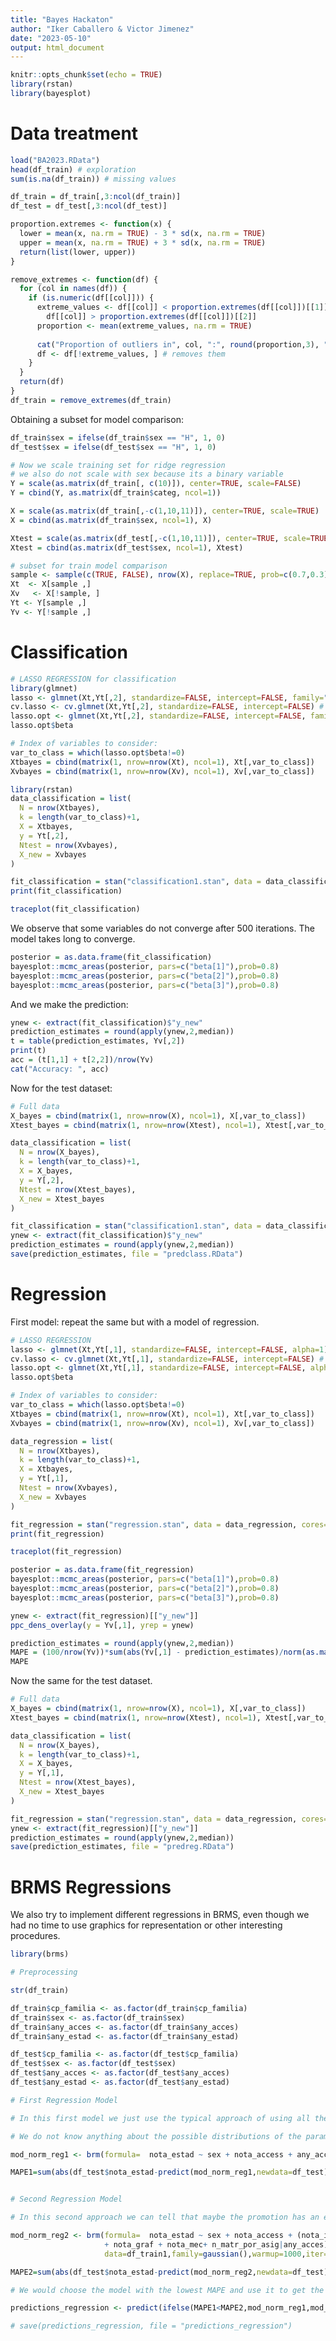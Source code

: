 ```yaml
---
title: "Bayes Hackaton"
author: "Iker Caballero & Victor Jimenez"
date: "2023-05-10"
output: html_document
---
```


```r
knitr::opts_chunk$set(echo = TRUE)
library(rstan)
library(bayesplot)
```

# Data treatment

```r
load("BA2023.RData")
head(df_train) # exploration
sum(is.na(df_train)) # missing values

df_train = df_train[,3:ncol(df_train)]
df_test = df_test[,3:ncol(df_test)]
```

```r
proportion.extremes <- function(x) {
  lower = mean(x, na.rm = TRUE) - 3 * sd(x, na.rm = TRUE)
  upper = mean(x, na.rm = TRUE) + 3 * sd(x, na.rm = TRUE)
  return(list(lower, upper))
}

remove_extremes <- function(df) {
  for (col in names(df)) {
    if (is.numeric(df[[col]])) {
      extreme_values <- df[[col]] < proportion.extremes(df[[col]])[[1]] | 
        df[[col]] > proportion.extremes(df[[col]])[[2]]
      proportion <- mean(extreme_values, na.rm = TRUE)
      
      cat("Proportion of outliers in", col, ":", round(proportion,3), "%\n")
      df <- df[!extreme_values, ] # removes them
    }
  }
  return(df)
}
df_train = remove_extremes(df_train)
```

Obtaining a subset for model comparison:

```r
df_train$sex = ifelse(df_train$sex == "H", 1, 0)
df_test$sex = ifelse(df_test$sex == "H", 1, 0)

# Now we scale training set for ridge regression
# we also do not scale with sex because its a binary variable
Y = scale(as.matrix(df_train[, c(10)]), center=TRUE, scale=FALSE) 
Y = cbind(Y, as.matrix(df_train$categ, ncol=1))

X = scale(as.matrix(df_train[,-c(1,10,11)]), center=TRUE, scale=TRUE)
X = cbind(as.matrix(df_train$sex, ncol=1), X)

Xtest = scale(as.matrix(df_test[,-c(1,10,11)]), center=TRUE, scale=TRUE) 
Xtest = cbind(as.matrix(df_test$sex, ncol=1), Xtest)
```

```r
# subset for train model comparison
sample <- sample(c(TRUE, FALSE), nrow(X), replace=TRUE, prob=c(0.7,0.3))
Xt  <- X[sample ,]
Xv   <- X[!sample, ]
Yt <- Y[sample ,]
Yv <- Y[!sample ,]
```

# Classification

```r
# LASSO REGRESSION for classification
library(glmnet) 
lasso <- glmnet(Xt,Yt[,2], standardize=FALSE, intercept=FALSE, family="binomial", alpha=1)
cv.lasso <- cv.glmnet(Xt,Yt[,2], standardize=FALSE, intercept=FALSE) # cross-validation
lasso.opt <- glmnet(Xt,Yt[,2], standardize=FALSE, intercept=FALSE, family="binomial", alpha=1, lambda = cv.lasso$lambda.1se)
lasso.opt$beta

# Index of variables to consider:
var_to_class = which(lasso.opt$beta!=0)
Xtbayes = cbind(matrix(1, nrow=nrow(Xt), ncol=1), Xt[,var_to_class])
Xvbayes = cbind(matrix(1, nrow=nrow(Xv), ncol=1), Xv[,var_to_class])
```

```r
library(rstan)
data_classification = list(
  N = nrow(Xtbayes), 
  k = length(var_to_class)+1,
  X = Xtbayes,
  y = Yt[,2],
  Ntest = nrow(Xvbayes),
  X_new = Xvbayes
)

fit_classification = stan("classification1.stan", data = data_classification, cores=4)
print(fit_classification)
```

```r
traceplot(fit_classification)
```

We observe that some variables do not converge after 500 iterations. The model takes long to converge.

```r
posterior = as.data.frame(fit_classification)
bayesplot::mcmc_areas(posterior, pars=c("beta[1]"),prob=0.8)
bayesplot::mcmc_areas(posterior, pars=c("beta[2]"),prob=0.8)
bayesplot::mcmc_areas(posterior, pars=c("beta[3]"),prob=0.8)
```

And we make the prediction:

```r
ynew <- extract(fit_classification)$"y_new"
prediction_estimates = round(apply(ynew,2,median))
t = table(prediction_estimates, Yv[,2])
print(t)
acc = (t[1,1] + t[2,2])/nrow(Yv)
cat("Accuracy: ", acc)
```

Now for the test dataset:

```r
# Full data
X_bayes = cbind(matrix(1, nrow=nrow(X), ncol=1), X[,var_to_class])
Xtest_bayes = cbind(matrix(1, nrow=nrow(Xtest), ncol=1), Xtest[,var_to_class])

data_classification = list(
  N = nrow(X_bayes), 
  k = length(var_to_class)+1,
  X = X_bayes,
  y = Y[,2],
  Ntest = nrow(Xtest_bayes),
  X_new = Xtest_bayes
)

fit_classification = stan("classification1.stan", data = data_classification, cores=4)
ynew <- extract(fit_classification)$"y_new"
prediction_estimates = round(apply(ynew,2,median))
save(prediction_estimates, file = "predclass.RData")
```

# Regression

First model: repeat the same but with a model of regression.

```r
# LASSO REGRESSION
lasso <- glmnet(Xt,Yt[,1], standardize=FALSE, intercept=FALSE, alpha=1)
cv.lasso <- cv.glmnet(Xt,Yt[,1], standardize=FALSE, intercept=FALSE) # cross-validation
lasso.opt <- glmnet(Xt,Yt[,1], standardize=FALSE, intercept=FALSE, alpha=1, lambda = cv.lasso$lambda.1se)
lasso.opt$beta

# Index of variables to consider:
var_to_class = which(lasso.opt$beta!=0)
Xtbayes = cbind(matrix(1, nrow=nrow(Xt), ncol=1), Xt[,var_to_class])
Xvbayes = cbind(matrix(1, nrow=nrow(Xv), ncol=1), Xv[,var_to_class])
```

```r
data_regression = list(
  N = nrow(Xtbayes), 
  k = length(var_to_class)+1,
  X = Xtbayes,
  y = Yt[,1],
  Ntest = nrow(Xvbayes),
  X_new = Xvbayes
)

fit_regression = stan("regression.stan", data = data_regression, cores=4)
print(fit_regression)
```

```r
traceplot(fit_regression)
```

```r
posterior = as.data.frame(fit_regression)
bayesplot::mcmc_areas(posterior, pars=c("beta[1]"),prob=0.8)
bayesplot::mcmc_areas(posterior, pars=c("beta[2]"),prob=0.8)
bayesplot::mcmc_areas(posterior, pars=c("beta[3]"),prob=0.8)
```

```r
ynew <- extract(fit_regression)[["y_new"]]
ppc_dens_overlay(y = Yv[,1], yrep = ynew)
```

```r
prediction_estimates = round(apply(ynew,2,median))
MAPE = (100/nrow(Yv))*sum(abs(Yv[,1] - prediction_estimates)/norm(as.matrix(Yv[,1])))
MAPE
```

Now the same for the test dataset.

```r
# Full data
X_bayes = cbind(matrix(1, nrow=nrow(X), ncol=1), X[,var_to_class])
Xtest_bayes = cbind(matrix(1, nrow=nrow(Xtest), ncol=1), Xtest[,var_to_class])

data_classification = list(
  N = nrow(X_bayes), 
  k = length(var_to_class)+1,
  X = X_bayes,
  y = Y[,1],
  Ntest = nrow(Xtest_bayes),
  X_new = Xtest_bayes
)

fit_regression = stan("regression.stan", data = data_regression, cores=4)
ynew <- extract(fit_regression)[["y_new"]]
prediction_estimates = round(apply(ynew,2,median))
save(prediction_estimates, file = "predreg.RData")
```

# BRMS Regressions

We also try to implement different regressions in BRMS, even though we had no time to use graphics for representation or other interesting procedures.

```r
library(brms)

# Preprocessing

str(df_train)

df_train$cp_familia <- as.factor(df_train$cp_familia)
df_train$sex <- as.factor(df_train$sex)
df_train$any_acces <- as.factor(df_train$any_acces)
df_train$any_estad <- as.factor(df_train$any_estad)

df_test$cp_familia <- as.factor(df_test$cp_familia)
df_test$sex <- as.factor(df_test$sex)
df_test$any_acces <- as.factor(df_test$any_acces)
df_test$any_estad <- as.factor(df_test$any_estad)

# First Regression Model

# In this first model we just use the typical approach of using all the X variables without regard.

# We do not know anything about the possible distributions of the parameters, hence, we use non-informative priors for our model

mod_norm_reg1 <- brm(formula=  nota_estad ~ sex + nota_access + any_acces + nota_inform + nota_termo + nota_graf + nota_mec + any_estad + n_matr_por_asig,data=df_train,family=gaussian(),warmup=1000,iter=2000,chains=4)

MAPE1=sum(abs(df_test$nota_estad-predict(mod_norm_reg1,newdata=df_test))/nrow(df_test))


# Second Regression Model

# In this second approach we can tell that maybe the promotion has an effect on the grades obtained, as the grades for a same course could vary depending on the class (the year of entrance). As before we use the normal distribution and non-informative priors because we have no prior information of the possible distributions

mod_norm_reg2 <- brm(formula=  nota_estad ~ sex + nota_access + (nota_inform + nota_termo
                     + nota_graf + nota_mec+ n_matr_por_asig|any_acces) + any_estad,
                     data=df_train1,family=gaussian(),warmup=1000,iter=2000,chains=4)

MAPE2=sum(abs(df_test$nota_estad-predict(mod_norm_reg2,newdata=df_test))/nrow(df_test))

# We would choose the model with the lowest MAPE and use it to get the predictions

predictions_regression <- predict(ifelse(MAPE1<MAPE2,mod_norm_reg1,mod_norm_reg2),newdata=df_test)

# save(predictions_regression, file = "predictions_regression")
```
